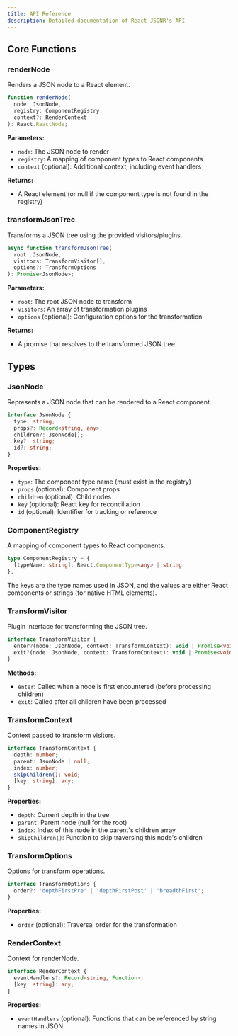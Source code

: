 ```yaml
---
title: API Reference
description: Detailed documentation of React JSONR's API
---
```


## Core Functions

### renderNode

Renders a JSON node to a React element.

```typescript
function renderNode(
  node: JsonNode,
  registry: ComponentRegistry,
  context?: RenderContext
): React.ReactNode;
```

**Parameters:**
- `node`: The JSON node to render
- `registry`: A mapping of component types to React components
- `context` (optional): Additional context, including event handlers

**Returns:**
- A React element (or null if the component type is not found in the registry)

### transformJsonTree

Transforms a JSON tree using the provided visitors/plugins.

```typescript
async function transformJsonTree(
  root: JsonNode,
  visitors: TransformVisitor[],
  options?: TransformOptions
): Promise<JsonNode>;
```

**Parameters:**
- `root`: The root JSON node to transform
- `visitors`: An array of transformation plugins
- `options` (optional): Configuration options for the transformation

**Returns:**
- A promise that resolves to the transformed JSON tree

## Types

### JsonNode

Represents a JSON node that can be rendered to a React component.

```typescript
interface JsonNode {
  type: string;
  props?: Record<string, any>;
  children?: JsonNode[];
  key?: string;
  id?: string;
}
```

**Properties:**
- `type`: The component type name (must exist in the registry)
- `props` (optional): Component props
- `children` (optional): Child nodes
- `key` (optional): React key for reconciliation
- `id` (optional): Identifier for tracking or reference

### ComponentRegistry

A mapping of component types to React components.

```typescript
type ComponentRegistry = { 
  [typeName: string]: React.ComponentType<any> | string 
};
```

The keys are the type names used in JSON, and the values are either React components or strings (for native HTML elements).

### TransformVisitor

Plugin interface for transforming the JSON tree.

```typescript
interface TransformVisitor {
  enter?(node: JsonNode, context: TransformContext): void | Promise<void>;
  exit?(node: JsonNode, context: TransformContext): void | Promise<void>;
}
```

**Methods:**
- `enter`: Called when a node is first encountered (before processing children)
- `exit`: Called after all children have been processed

### TransformContext

Context passed to transform visitors.

```typescript
interface TransformContext {
  depth: number;
  parent: JsonNode | null;
  index: number;
  skipChildren(): void;
  [key: string]: any;
}
```

**Properties:**
- `depth`: Current depth in the tree
- `parent`: Parent node (null for the root)
- `index`: Index of this node in the parent's children array
- `skipChildren()`: Function to skip traversing this node's children

### TransformOptions

Options for transform operations.

```typescript
interface TransformOptions {
  order?: 'depthFirstPre' | 'depthFirstPost' | 'breadthFirst';
}
```

**Properties:**
- `order` (optional): Traversal order for the transformation

### RenderContext

Context for renderNode.

```typescript
interface RenderContext {
  eventHandlers?: Record<string, Function>;
  [key: string]: any;
}
```

**Properties:**
- `eventHandlers` (optional): Functions that can be referenced by string names in JSON 
